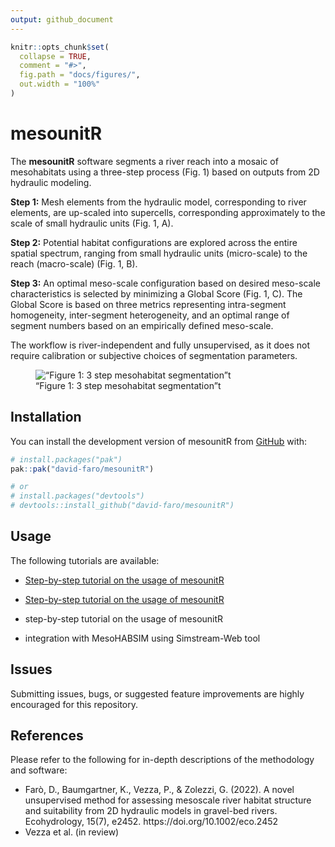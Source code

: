 ```yaml
---
output: github_document
---
```


<!-- README.md is generated from README.Rmd. Please edit that file -->

```r
knitr::opts_chunk$set(
  collapse = TRUE,
  comment = "#>",
  fig.path = "docs/figures/",
  out.width = "100%"
)
```

# mesounitR

<!-- badges: start -->
<!-- badges: end -->

The **mesounitR** software segments a river reach into a mosaic of mesohabitats using a three-step process (Fig. 1) based on outputs from 2D hydraulic modeling.  

**Step 1:** Mesh elements from the hydraulic model, corresponding to river elements, are up-scaled into supercells, corresponding approximately to the scale of small hydraulic units (Fig. 1, A).  

**Step 2:** Potential habitat configurations are explored across the entire spatial spectrum, ranging from small hydraulic units (micro-scale) to the reach (macro-scale) (Fig. 1, B).  

**Step 3:** An optimal meso-scale configuration based on desired meso-scale characteristics is selected by minimizing a Global Score (Fig. 1, C). The Global Score is based on three metrics representing intra-segment homogeneity, inter-segment heterogeneity, and an optimal range of segment numbers based on an empirically defined meso-scale.  

The workflow is river-independent and fully unsupervised, as it does not require calibration or subjective choices of segmentation parameters.

!["Figure 1: 3 step mesohabitat segmentation"t](docs/figures/workflow_MesoUnit.png )


## Installation

You can install the development version of mesounitR from [GitHub](https://github.com/) with:

``` r
# install.packages("pak")
pak::pak("david-faro/mesounitR")

# or
# install.packages("devtools")
# devtools::install_github("david-faro/mesounitR")
```

## Usage

The following tutorials are available:

- [Step-by-step tutorial on the usage of mesounitR](vignettes/usage_tutorial.Rmd)
- [Step-by-step tutorial on the usage of mesounitR](https://github.com/david-faro/mesounitR/blob/master/vignettes/tutorial-mesounitR.Rmd)


- step-by-step tutorial on the usage of mesounitR
- integration with MesoHABSIM using Simstream-Web tool

## Issues

Submitting issues, bugs, or suggested feature improvements are highly encouraged for this repository.

## References

Please refer to the following for in-depth descriptions of the methodology and software:

- Farò, D., Baumgartner, K., Vezza, P., & Zolezzi, G. (2022). A novel unsupervised method for assessing mesoscale river habitat structure and suitability from 2D hydraulic models in gravel-bed rivers. Ecohydrology, 15(7), e2452. https://doi.org/10.1002/eco.2452
- Vezza et al. (in review)
